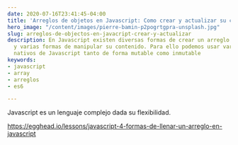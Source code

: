 ```yaml
---
date: 2020-07-16T23:41:45-04:00
title: 'Arreglos de objetos en Javascript: Como crear y actualizar su contenido'
hero_image: "/content/images/pierre-bamin-p2pogrtgpra-unsplash.jpg"
slug: arreglos-de-objectos-en-javacript-crear-y-actualizar
description: En Javascript existen diversas formas de crear un arreglo de objetos
  y varias formas de manipular su contenido. Para ello podemos usar varios métodos
  nativos de Javascript tanto de forma mutable como inmutable
keywords:
- javascript
- array
- arreglos
- es6

---
```

Javascript es un lenguaje complejo dada su flexibilidad.

https://egghead.io/lessons/javascript-4-formas-de-llenar-un-arreglo-en-javascript